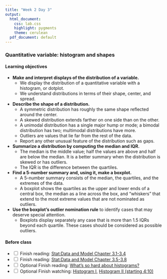 ```yaml
---
title: "Week 2 Day 3"
output: 
  html_document:
    css: lab.css
    highlight: pygments
    theme: cerulean
  pdf_document: default
---
```

### Quantitative variable: histogram and shapes

#### Learning objectives 
* **Make and interpret displays of the distribution of a variable.**
  * We display the distribution of a quantitative variable with a histogram, or dotplot.
  * We understand distributions in terms of their shape, center, and spread. 

* **Describe the shape of a distribution.**
  * A symmetric distribution has roughly the same shape reflected around the center.
  * A skewed distribution extends farther on one side than on the other.
  * A unimodal distribution has a single major hump or mode; a bimodal distribution has two; multimodal distributions have more.
  * Outliers are values that lie far from the rest of the data.
  * Report any other unusual feature of the distribution such as gaps.

* **Summarize a distribution by computing the median and IQR.**
  * The median is the middle value; half the values are above and half are below the median. It is a better summary when the distribution is skewed or has outliers.
  * The IQR is the difference between the quartiles. 
  
* **Find a 5-number summary and, using it, make a boxplot. **
  * A 5-number summary consists of the median, the quartiles, and the extremes of the data.
  * A boxplot shows the quartiles as the upper and lower ends of a central box, the median as a line across the box, and “whiskers” that extend to the most extreme values that are not nominated as outliers.

* **Use the boxplot’s outlier nomination rule** to identify cases that may deserve special attention.
  * Boxplots display separately any case that is more than 1.5 IQRs beyond each quartile. These cases should be considered as possible outliers.


#### Before class
-   <input type="checkbox" unchecked> Finish reading: [Stat:Data and Model Chapter 3.1-3.4](https://piazza.com/class_profile/get_resource/kge2lk8hfmxkz/kge2llq2o6tnj) </input>
-   <input type="checkbox" unchecked> Finish reading: [Stat:Data and Model Chapter 3.5-3.8](https://piazza.com/class_profile/get_resource/kge2lk8hfmxkz/kge2llv1fxznm) </input>
-   <input type="checkbox" unchecked> Optional Finish reading: [What's so hard about histograms?](http://tinlizzie.org/histograms/) </input>
-   <input type="checkbox" unchecked>  Optional Finish watching: [Histogram I](https://vimeo.com/221607341), [Histogram II (starting 4:10)](https://www.coursera.org/learn/probability-intro/lecture/9kRJf/visualizing-numerical-data) </input>